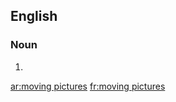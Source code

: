 ==English==

===Noun===
{{head|en|noun plural form}}

# {{plural of|moving picture|lang=en}}

[[ar:moving pictures]]
[[fr:moving pictures]]